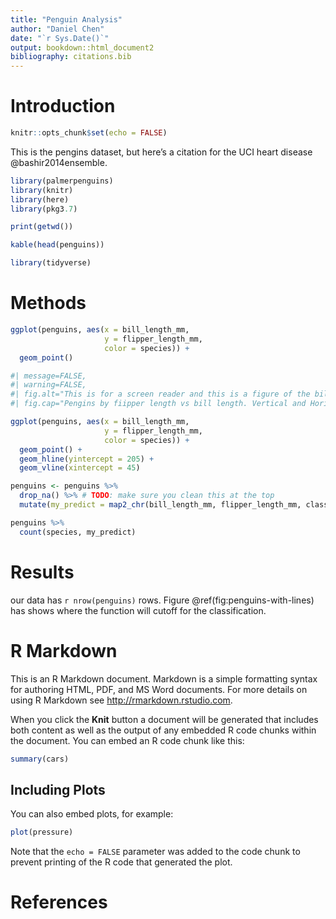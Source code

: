```yaml
---
title: "Penguin Analysis"
author: "Daniel Chen"
date: "`r Sys.Date()`"
output: bookdown::html_document2
bibliography: citations.bib
---
```


# Introduction

```r
knitr::opts_chunk$set(echo = FALSE)
```

This is the pengins dataset, but here's a citation for the UCI heart disease @bashir2014ensemble.

```r
library(palmerpenguins)
library(knitr)
library(here)
library(pkg3.7)

print(getwd())

kable(head(penguins))
```

```r
library(tidyverse)
```

# Methods

```r
ggplot(penguins, aes(x = bill_length_mm,
                     y = flipper_length_mm,
                     color = species)) +
  geom_point()
```


```r
#| message=FALSE,
#| warning=FALSE,
#| fig.alt="This is for a screen reader and this is a figure of the bill_length_mm on the x axis, and the fillter_lenth_mm on the y, colore by species of penguins",
#| fig.cap="Pengins by fiipper length vs bill length. Vertical and Horizontal lines represent cutoffs from the function."

ggplot(penguins, aes(x = bill_length_mm,
                     y = flipper_length_mm,
                     color = species)) +
  geom_point() +
  geom_hline(yintercept = 205) +
  geom_vline(xintercept = 45)
```

```r
penguins <- penguins %>%
  drop_na() %>% # TODO: make sure you clean this at the top
  mutate(my_predict = map2_chr(bill_length_mm, flipper_length_mm, classifier))
```

```r
penguins %>%
  count(species, my_predict)
```

# Results

<!--
TODO: this is a html comment
-->
our data has `r nrow(penguins)` rows.
Figure \@ref(fig:penguins-with-lines) has shows where the function will cutoff for the classification.

# R Markdown

This is an R Markdown document. Markdown is a simple formatting syntax for authoring HTML, PDF, and MS Word documents. For more details on using R Markdown see <http://rmarkdown.rstudio.com>.

When you click the **Knit** button a document will be generated that includes both content as well as the output of any embedded R code chunks within the document. You can embed an R code chunk like this:

```r
summary(cars)
```

## Including Plots

You can also embed plots, for example:

```r
plot(pressure)
```

Note that the `echo = FALSE` parameter was added to the code chunk to prevent printing of the R code that generated the plot.

# References
